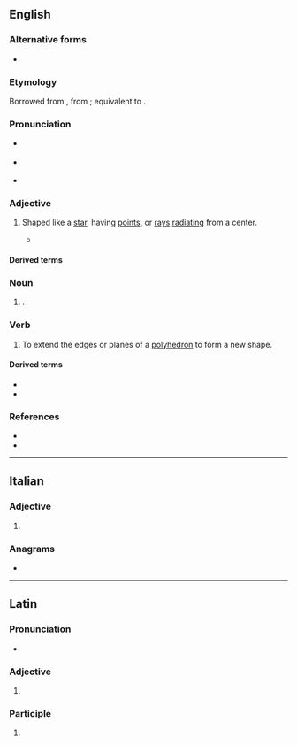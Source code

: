 ==English==

===Alternative forms===
* {{alt|en|stellated}} {{q|adjective}}

===Etymology===
{{root|en|ine-pro|*h₂eHs-}}

Borrowed from {{bor|en|la|stēllātus||starry}}, from {{af|la|stēlla|-ātus|t1=star|t2=-ate|pos2=adjectival suffix|nocat=1}}; equivalent to {{af|en|stella|-ate}}.

===Pronunciation===
* {{a|RP}} {{IPA|en|/ˈstɛl.eɪt/|/ˈstɛl.ət/}}
* {{a|GA}} {{IPA|en|/ˈstɛlˌeɪt/}}
* {{rhymes|en|ɛleɪt|ɛlət|s=2}}

===Adjective===
{{en-adj|-}}

# Shaped like a [[star]], having [[point]]s, or [[ray]]s [[radiate|radiating]] from a center.
#: {{ux|en|'''stellate''' cells}}
#: {{ux|en|'''stellate''' flowers}}
#* {{quote-book|en|author=Vincent J. M. Di Maio|title=Gunshot Wounds: Practical Aspects of Firearms, Ballistics, and Forensic Techniques|edition=second|year=1998|publisher=CRC Press|pageurl=https://books.google.com/books?id=VbrDbbHAflsC&pg=PA92&dq=%22exit+wounds%22&hl=&cd=11&source=gbs_api#v=onepage&q=%22exit%20wounds%22&f=false|isbn=978-1-4200-4837-7|page=92|passage=Exit wounds can be '''stellate''', slit-like, crescent, circular, or completely irregular (Figure 4.23).}}

====Derived terms====
{{col3|en
|stellate cell
|stellate ganglion
|stellectomy
|folliculostellate
|substellate}}

===Noun===
{{en-noun}}

# {{lb|en|cytology}} {{ellipsis of|en|stellate cell}}.

===Verb===
{{en-verb}}

# {{lb|en|geometry}} To extend the edges or planes of a [[polyhedron]] to form a new shape.

====Derived terms====
* {{l|en|stellated}}
* {{l|en|stellation}}

===References===
* {{R:Lexico}}
* {{R:MWO}}

----

==Italian==

===Adjective===
{{head|it|adjective form}}

# {{feminine plural of|it|stellato}}

===Anagrams===
* {{anagrams|it|a=aeellstt|selletta}}

----

==Latin==

===Pronunciation===
* {{la-IPA|stēllāte}}

===Adjective===
{{la-adj-form|stēllāte}}

# {{inflection of|la|stēllātus||voc|m|s}}

===Participle===
{{la-part-form|stēllāte}}

# {{inflection of|la|stēllātus||voc|m|s}}